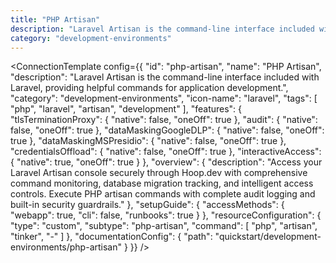 ```yaml
---
title: "PHP Artisan"
description: "Laravel Artisan is the command-line interface included with Laravel, providing helpful commands for application development."
category: "development-environments"
---
```



<ConnectionTemplate config={{
  "id": "php-artisan",
  "name": "PHP Artisan",
  "description": "Laravel Artisan is the command-line interface included with Laravel, providing helpful commands for application development.",
  "category": "development-environments",
  "icon-name": "laravel",
  "tags": [
    "php",
    "laravel",
    "artisan",
    "development"
  ],
  "features": {
    "tlsTerminationProxy": {
      "native": false,
      "oneOff": true
    },
    "audit": {
      "native": false,
      "oneOff": true
    },
    "dataMaskingGoogleDLP": {
      "native": false,
      "oneOff": true
    },
    "dataMaskingMSPresidio": {
      "native": false,
      "oneOff": true
    },
    "credentialsOffload": {
      "native": false,
      "oneOff": true
    },
    "interactiveAccess": {
      "native": true,
      "oneOff": true
    }
  },
  "overview": {
    "description": "Access your Laravel Artisan console securely through Hoop.dev with comprehensive command monitoring, database migration tracking, and intelligent access controls. Execute PHP artisan commands with complete audit logging and built-in security guardrails."
  },
  "setupGuide": {
    "accessMethods": {
      "webapp": true,
      "cli": false,
      "runbooks": true
    }
  },
  "resourceConfiguration": {
    "type": "custom",
    "subtype": "php-artisan",
    "command": [
      "php",
      "artisan",
      "tinker",
      "-"
    ]
  },
  "documentationConfig": {
    "path": "quickstart/development-environments/php-artisan"
  }
}} />


